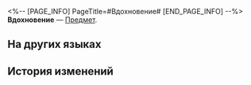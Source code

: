 <%-- [PAGE_INFO]
PageTitle=#Вдохновение#
[END_PAGE_INFO] --%>
{{Предмет Инфобокс
|id          = 281018
|Изображение = Предмет Вдохновение.png
|Тип         = 
|Инвентарь   = 
|Редкость    = 3
|Эффект      = 
|Описание    = Неописуемые материалы, с помощью которых можно открывать умения в Расходящейся вселенной.
}}
{{Описание|Числовая величина, которую можно накапливать и расходовать, чтобы повышать надёжность систем поддержки в Расходящейся вселенной.<br /><br />«Берём поток электронов и превращаем его в числовое значение... Какая жалость, мне-то хотелось, чтобы они походили на бабочку».}}
'''Вдохновение''' — [[Предмет]].

==На других языках==
{{На других языках
|en   = Inspiration
|zhs  = 灵感
|zht  = 靈感
|ja   = 着想
|ko   = 영감
|es   = Inspiración
|fr   = Inspiration
|ru   = Вдохновение
|th   = แรงบันดาลใจ
|vi   = Cảm Hứng
|de   = Inspiration
|id   = Inspirasi
|pt   = Inspiração
}}

==История изменений==
{{История изменений|3.5}}